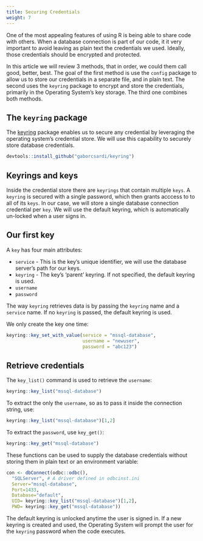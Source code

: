 ```yaml
---
title: Securing Credentials
weight: 7
---
```


One of the most appealing features of using R is being able to share code with others. When a database connection is part of our code, it it very important to avoid leaving as plain text the credentials we used. Ideally, those credentials should be encrypted and protected.

In this article we will review 3 methods,  that in order, we could them call good, better, best.  The goal of the first method is use the `config` package to allow us to store our credentials in a separate file, and in plain text.  The second uses the `keyring` package to encrypt and store the credentials, primarily in the Operating System's key storage.  The third one combines both methods.



## The `keyring` package

The [keyring](https://github.com/gaborcsardi/keyring) package enables us to secure any credential by leveraging the operating system's credential store. We will use this capability to securely store database credentials.

```r
devtools::install_github("gaborcsardi/keyring")
```

## Keyrings and keys

Inside the credential store there are `keyrings` that contain multiple `keys`.  A `keyring` is secured with a single password, which then grants acccess to to all of its `keys`.  In our case, we will store a single database connection credential per `key`. We will use the default keyring, which is automatically un-locked when a user signs in.

## Our first key

A `key` has four main attributes:

- `service` - This is the key's unique identifier, we will use the database server's path for our keys.
- `keyring` - The key's 'parent' keyring. If not specified, the default keyring is used.
- `username`
- `password` 

The way `keyring` retrieves data is by passing the `keyring` name and a `service` name. If no `keyring` is passed, the default keyring is used.

We only create the key one time:

```r
keyring::key_set_with_value(service = "mssql-database", 
                            username = "newuser", 
                            password = "abc123")
```

## Retrieve credentials

The `key_list()` command is used to retrieve the `username`:

```r
keyring::key_list("mssql-database")
```

To extract the only the `username`, so as to pass it inside the connection string, use:

```r
keyring::key_list("mssql-database")[1,2]
```

To extract the `password`, use `key_get()`:

```r
keyring::key_get("mssql-database")
```

These functions can be used to supply the database credentials without storing them in plain text or an environment variable:

```r
con <- dbConnect(odbc::odbc(), 
  "SQLServer", # A driver defined in odbcinst.ini
  Server="mssql-database",
  Port=1433,
  Database="default",
  UID= keyring::key_list("mssql-database")[1,2],
  PWD= keyring::key_get("mssql-database"))
```

The default keyring is unlocked anytime the user is signed in. If a new keyring is created and used, the Operating System will prompt the user for the `keyring` password when the code executes.
